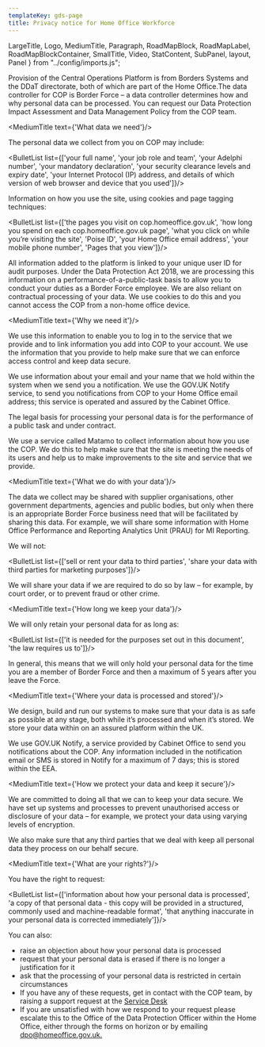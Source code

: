 ```yaml
---
templateKey: gds-page
title: Privacy notice for Home Office Workforce
---
```

LargeTitle, Logo, MediumTitle, Paragraph, RoadMapBlock, RoadMapLabel, RoadMapBlockContainer, SmallTitle, Video, StatContent,
SubPanel, layout, Panel } from "../config/imports.js";

Provision of the Central Operations Platform is from Borders Systems and the DDaT directorate, both of which are part of the Home Office.The data controller for COP is Border Force – a data controller determines how and why personal data can be processed. You can request our Data Protection Impact Assessment and Data Management Policy from the COP team.

<MediumTitle text={'What data we need'}/>

The personal data we collect from you on COP may include:

<BulletList list={['your full name', 'your job role and team', 'your Adelphi number', 'your mandatory declaration', 'your security clearance levels and expiry date', 'your Internet Protocol (IP) address, and details of which version of web browser and device that you used']}/>

Information on how you use the site, using cookies and page tagging techniques:

<BulletList list={['the pages you visit on cop.homeoffice.gov.uk', 'how long you spend on each cop.homeoffice.gov.uk page', 'what you click on while you’re visiting the site', 'Poise ID', 'your Home Office email address', 'your mobile phone number', 'Pages that you view']}/>

All information added to the platform is linked to your unique user ID for audit purposes. Under the Data Protection Act 2018, we are processing this information on a performance-of-a-public-task basis to allow you to conduct your duties as a Border Force employee. We are also reliant on contractual processing of your data. We use cookies to do this and you cannot access the COP from a non-home office device.

<MediumTitle text={'Why we need it'}/>

We use this information to enable you to log in to the service that we provide and to link information you add into COP to your account. We use the information that you provide to help make sure that we can enforce access control and keep data secure.

We use information about your email and your name that we hold within the system when we send you a notification. We use the GOV.UK Notify service, to send you notifications from COP to your Home Office email address; this service is operated and assured by the Cabinet Office.

The legal basis for processing your personal data is for the performance of a public task and under contract.

We use a service called Matamo to collect information about how you use the COP. We do this to help make sure that the site is meeting the needs of its users and help us to make improvements to the site and service that we provide.

<MediumTitle text={'What we do with your data'}/>

The data we collect may be shared with supplier organisations, other government departments, agencies and public bodies, but only when there is an appropriate Border Force business need that will be facilitated by sharing this data. For example, we will share some information with Home Office Performance and Reporting Analytics Unit (PRAU) for MI Reporting.

We will not:

<BulletList list={['sell or rent your data to third parties', 'share your data with third parties for marketing purposes']}/>

We will share your data if we are required to do so by law – for example, by court order, or to prevent fraud or other crime.

<MediumTitle text={'How long we keep your data'}/>

We will only retain your personal data for as long as:

<BulletList list={['it is needed for the purposes set out in this document', 'the law requires us to']}/>

In general, this means that we will only hold your personal data for the time you are a member of Border Force and then a maximum of 5 years after you leave the Force.

<MediumTitle text={'Where your data is processed and stored'}/>

We design, build and run our systems to make sure that your data is as safe as possible at any stage, both while it’s processed and when it’s stored. We store your data within on an assured platform within the UK.

We use GOV.UK Notify, a service provided by Cabinet Office to send you notifications about the COP. Any information included in the notification email or SMS is stored in Notify for a maximum of 7 days; this is stored within the EEA.

<MediumTitle text={'How we protect your data and keep it secure'}/>

We are committed to doing all that we can to keep your data secure. We have set up systems and processes to prevent unauthorised access or disclosure of your data – for example, we protect your data using varying levels of encryption.

We also make sure that any third parties that we deal with keep all personal data they process on our behalf secure.

<MediumTitle text={'What are your rights?'}/>

You have the right to request:

<BulletList list={['information about how your personal data is processed', 'a copy of that personal data - this copy will be provided in a structured, commonly used and machine-readable format', 'that anything inaccurate in your personal data is corrected immediately']}/>

You can also:

<ul class="govuk-list govuk-list--bullet">
  <li>raise an objection about how your personal data is processed</li>
  <li>request that your personal data is erased if there is no longer a justification for it</li>
  <li>ask that the processing of your personal data is restricted in certain circumstances</li>
  <li>If you have any of these requests, get in contact with the COP team, by raising a support request at the <a class="govuk-link" href="https://support.cop.homeoffice.gov.uk/servicedesk/customer/portal/3" target="_blank">Service Desk</a></li>
  <li>If you are unsatisfied with how we respond to your request please escalate this to the Office of the Data Protection Officer within the Home Office, either through the forms on horizon or by emailing <a class="govuk-link" href="mailto:dpo@homeoffice.gov.uk">dpo@homeoffice.gov.uk.</a></li>
</ul>
